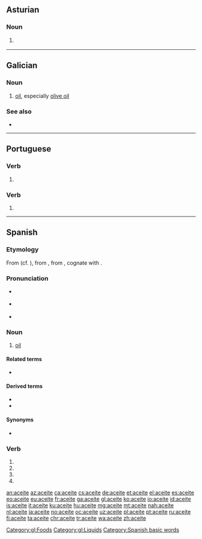 {{also|aceité}}
==Asturian==

===Noun===
{{ast-noun|m}}

# {{l|en|oil}} {{gloss|liquid fat}}

----

==Galician==

===Noun===
{{gl-noun|m}}

# [[oil]], especially [[olive oil]]

===See also===
* {{l|gl|óleo}}

[[Category:gl:Foods]]
[[Category:gl:Liquids]]

----

==Portuguese==

===Verb===
{{head|pt|verb form|g=m-f|plural|aceites}}

# {{pt-verb-form-of|aceitar|spp|mf|s|cx=Portugal}}

===Verb===
{{pt-verb-form}}

# {{pt-verb-form-of|aceitar|e|tg=accept|tg2=accepts}}

----

==Spanish==
{{wikipedia|lang=es}}

===Etymology===
From {{der|es|osp|azeyte}} (cf. {{cog|lad|azeyte}}), from {{etyl|xaa|es}}, from {{der|es|ar|زَيْت||oil, edible or for combustion}}, cognate with {{cog|he|es|זית|tr=záyit|olive}}.

===Pronunciation===
* {{a|distinción}} {{IPA|/aˈθejte/|lang=es}}
* {{a|seseo}} {{IPA|/aˈsejte/|lang=es}}
* {{rhymes|eite|lang=es}}

===Noun===
{{es-noun|m}}

# [[oil]]

====Related terms====
* {{l|es|aceituna}}

====Derived terms====
* {{l|es|aceitar}}
* {{l|es|aceitoso}}

====Synonyms====
* {{l|es|óleo}}

===Verb===
{{head|es|verb form}}

# {{es-verb form of|ending=ar|mood=imperative|pers=2|formal=yes|number=singular|aceitar}}
# {{es-verb form of|ending=ar|mood=subjunctive|tense=present|pers=1|number=singular|aceitar}}
# {{es-verb form of|ending=ar|mood=subjunctive|tense=present|pers=2|formal=yes|number=singular|aceitar}}
# {{es-verb form of|ending=ar|mood=subjunctive|tense=present|pers=3|number=singular|aceitar}}

[[Category:Spanish basic words]]

[[an:aceite]]
[[az:aceite]]
[[ca:aceite]]
[[cs:aceite]]
[[de:aceite]]
[[et:aceite]]
[[el:aceite]]
[[es:aceite]]
[[eo:aceite]]
[[eu:aceite]]
[[fr:aceite]]
[[ga:aceite]]
[[gl:aceite]]
[[ko:aceite]]
[[io:aceite]]
[[id:aceite]]
[[is:aceite]]
[[it:aceite]]
[[ku:aceite]]
[[hu:aceite]]
[[mg:aceite]]
[[mt:aceite]]
[[nah:aceite]]
[[nl:aceite]]
[[ja:aceite]]
[[no:aceite]]
[[oc:aceite]]
[[uz:aceite]]
[[pl:aceite]]
[[pt:aceite]]
[[ru:aceite]]
[[fi:aceite]]
[[ta:aceite]]
[[chr:aceite]]
[[tr:aceite]]
[[wa:aceite]]
[[zh:aceite]]